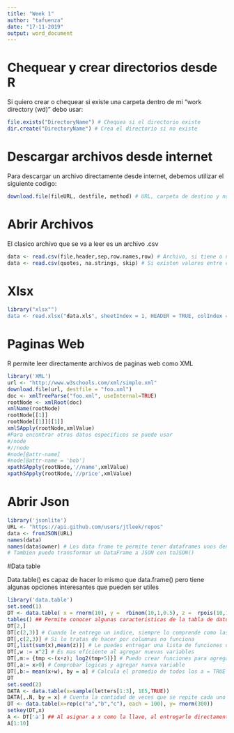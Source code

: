 ```yaml
---
title: "Week 1"
author: "tafuenza"
date: "17-11-2019"
output: word_document
---
```



# Chequear y crear directorios desde R

Si quiero crear o chequear si existe una carpeta dentro de mi "work directory (wd)" debo usar:

```r
file.exists("DirectoryName") # Chequea si el directorio existe
dir.create("DirectoryName") # Crea el directorio si no existe
```

# Descargar archivos desde internet

Para descargar un archivo directamente desde internet, debemos utilizar el siguiente codigo:

```r
download.file(fileURL, destfile, method) # URL, carpeta de destino y nombre de archivo (data/mydata.csv), method (Curl)
```

# Abrir Archivos

El clasico archivo que se va a leer es un archivo .csv

```r
data <- read.csv(file,header,sep,row.names,row) # Archivo, si tiene o no titulo las variables, como estan separadas las columnas, si las filas tienen nombres, cuantas filas quiero leer
data <- read.csv(quotes, na.strings, skip) # Si existen valores entre comillas, como se representan los NA, saltar algunas lineas desde el comienzo
```


# Xlsx

```r

library("xlsx"")
data <- read.xlsx("data.xls", sheetIndex = 1, HEADER = TRUE, colIndex = 2:3, row.Index = 1:4)

```

# Paginas Web

R permite leer directamente archivos de paginas web como XML

```r
library('XML')
url <- "http://www.w3schools.com/xml/simple.xml"
download.file(url, destfile = "foo.xml")
doc <- xmlTreeParse("foo.xml", useInternal=TRUE)
rootNode <- xmlRoot(doc)
xmlName(rootNode)
rootNode[[1]]
rootNode[[1]][[1]]
xmlSApply(rootNode,xmlValue)
#Para encontrar otros datos especificos se puede usar
#/node
#//node
#node[@attr-name]
#node[@attr-name = 'bob']
xpathSApply(rootNode,'//name',xmlValue)
xpathSApply(rootNode,'//price',xmlValue)
```

# Abrir Json

```r
library('jsonlite')
URL <- "https://api.github.com/users/jtleek/repos"
data <- fromJSON(URL)
names(data)
names(data$owner) # Los data frame te permite tener dataframes unos dentro de otros
# Tambien puedo transformar un DataFrame a JSON con toJSON()
```

#Data table

Data.table() es capaz de hacer lo mismo que data.frame() pero tiene algunas opciones interesantes que pueden ser utiles

```r
library('data.table')
set.seed(1)
DT <- data.table( x = rnorm(10), y =  rbinom(10,1,0.5), z =  rpois(10,1))
tables() ## Permite conocer algunas caracteristicas de la tabla de datos
DT[2,]
DT[c(2,3)] # Cuando le entrego un indice, siempre lo comprende como las filas
DT[,c(2,3)] # Si lo tratas de hacer por columnas no funciona
DT[,list(sum(x),mean(z))] # Le puedes entregar una lista de funciones que hacer por variable
DT[,w := x^2] # Es mas eficiente al agregar nuevas variables
DT[,m:= {tmp <-(x+z); log2(tmp+5)}] # Puedo crear funciones para agregar nuevas variables
DT[,a:= x>0] # Comprobar logicas y agregar nueva variable
DT[,b:= mean(x+w), by = a] # Calcula el promedio de todos los a = TRUE y lo de A = FALSE separados
DT
set.seed(2)
DATA <- data.table(x=sample(letters[1:3], 1E5,TRUE))
DATA[,.N, by = x] # Cuenta la cantidad de veces que se repite cada uno de los elementos de x
DT <- data.table(x=rep(c("a","b","c"), each = 100), y= rnorm(300))
setkey(DT,x)
A <- DT['a'] ## Al asignar a x como la llave, al entregarle directamente algun cambio simplemente usa la llave
A[1:10]




```